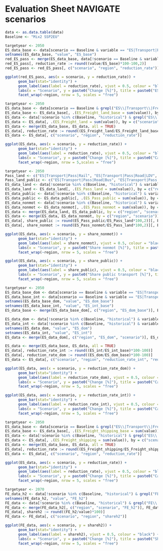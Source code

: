# Evaluation Sheet NAVIGATE scenarios
```r
data <- as.data.table(data)
Baseline <- "Mix2 SSP2EU"
```

```r
targetyear <- 2050
ES_data_base <- data[scenario == Baseline & variable == "ES|Transport|Pass|Road|LDV|Four Wheelers" & period == targetyear][, scenario := NULL]
setnames(ES_data_base, "value", "ES_base")
red_ES_pass <- merge(ES_data_base, data[!scenario == Baseline & variable == "ES|Transport|Pass|Road|LDV|Four Wheelers" & period == targetyear], all = TRUE)
red_ES_pass[, reduction_rate := round((value/ES_base)*100-100,2)]
red_ES_pass <- red_ES_pass[, c("scenario", "region", "reduction_rate")]
```

```r
ggplot(red_ES_pass, aes(x = scenario, y = reduction_rate)) +
      geom_bar(stat="identity") + 
      geom_label(aes(label = reduction_rate), vjust = 0.5, colour = "black") +
      labs(x = "Scenario", y = paste0("Change [%]"), title = paste0("ES reduction rate for Passenger Cars compared to Baseline for all scenarios")) +
      facet_wrap(~region, nrow = 5, scales = "free")
```

```r
targetyear <- 2050
ES_data_base <- data[scenario == Baseline & grepl("ES\\|Transport\\|Freight\\|(Road|Rail)$", variable) & period == targetyear]
ES_data_base <- ES_data_base[, .(ES_Freight_land_base = sum(value)), by = "region"]
ES_data <- data[!scenario %in% c(Baseline, "historical") & grepl("ES\\|Transport\\|Freight\\|(Road|Rail)$", variable) & period == targetyear]
ES_data <- ES_data[, .(ES_Freight_land = sum(value)), by = c("scenario", "region")]
ES_data <- merge(ES_data_base, ES_data, all = TRUE)
ES_data[, reduction_rate := round((ES_Freight_land/ES_Freight_land_base)*100-100)]
ES_data <- ES_data[, c("scenario", "region", "reduction_rate")]
```

```r
ggplot(ES_data, aes(x = scenario, y = reduction_rate)) +
      geom_bar(stat="identity") + 
      geom_label(aes(label = reduction_rate), vjust = 0.5, colour = "black") +
      labs(x = "Scenario", y = paste0("Change [%]"), title = paste0("Cange in ES for land-based freight transport compared to Baseline for all scenarios")) +
      facet_wrap(~region, nrow = 5,scales = "free")
```

```r
targetyear <- 2050
Pass_land <- c("ES|Transport|Pass|Rail", "ES|Transport|Pass|Road|LDV", "ES|Transport|Pass|Road|Bus", "ES|Transport|Pass|Road|Non-Motorized")
Pass_land_public <- c("ES|Transport|Pass|Road|Bus", "ES|Transport|Pass|Rail")
ES_data_land <- data[!scenario %in% c(Baseline, "historical") & variable %in% Pass_land & period == targetyear]
ES_data_land <- ES_data_land[, .(ES_Pass_land = sum(value)), by = c("region", "scenario")]
ES_data_public <- data[!scenario %in% c(Baseline, "historical") & variable %in% Pass_land_public & period == targetyear]
ES_data_public <- ES_data_public[, .(ES_Pass_public = sum(value)), by = c("region", "scenario")]
ES_data_nonmot <- data[!scenario %in% c(Baseline, "historical") & variable == "ES|Transport|Pass|Road|Non-Motorized" & period == targetyear]
ES_data_nonmot <- ES_data_nonmot[, .(ES_Pass_nonmot = sum(value)), by = c("region", "scenario")]
ES_data <- merge(ES_data_land, ES_data_public, by = c("region", "scenario"))
ES_data <- merge(ES_data, ES_data_nonmot, by = c("region", "scenario"))
ES_data[, share_public := round(ES_Pass_public/ES_Pass_land*100,2)][, ES_Pass_public := NULL]
ES_data[, share_nonmot := round(ES_Pass_nonmot/ES_Pass_land*100,2)][, ES_Pass_land := NULL][, ES_Pass_nonmot := NULL]
```

```r
ggplot(ES_data, aes(x = scenario, y = share_nonmot)) +
      geom_bar(stat="identity") + 
      geom_label(aes(label = share_nonmot), vjust = 0.5, colour = "black") +
      labs(x = "Scenario", y = paste0("Share nonmot [%]"), title = paste0("Share of active modes in Passenger land-based transport for all scenarios")) +
      facet_wrap(~region, nrow = 5, scales = "free")
```

```r
ggplot(ES_data, aes(x = scenario, y = share_public)) +
      geom_bar(stat="identity") + 
      geom_label(aes(label = share_public), vjust = 0.5, colour = "black") +
      labs(x = "Scenario", y = paste0("Share public transport [%]"), title = paste0("Share of public modes in Passenger land-based transport for all scenarios")) +
      facet_wrap(~region, nrow = 5, scales = "free")
```

```r
targetyear <- 2050
ES_data_base_dom <- data[scenario == Baseline & variable == "ES|Transport|Pass|Aviation|Domestic" & period == targetyear]
ES_data_base_int <- data[scenario == Baseline & variable == "ES|Transport|Pass|Aviation|International" & period == targetyear]
setnames(ES_data_base_dom, "value", "ES_dom_base")
setnames(ES_data_base_int, "value", "ES_int_base")
ES_data_base <- merge(ES_data_base_dom[, c("region", "ES_dom_base")], ES_data_base_int[, c("region", "ES_int_base")])

ES_data_dom <- data[!scenario %in% c(Baseline, "historical") & variable == "ES|Transport|Pass|Aviation|Domestic" & period == targetyear]
ES_data_int <- data[!scenario %in% c(Baseline, "historical") & variable == "ES|Transport|Pass|Aviation|International" & period == targetyear]
setnames(ES_data_dom, "value", "ES_dom")
setnames(ES_data_int, "value", "ES_int")
ES_data <- merge(ES_data_dom[, c("region", "ES_dom", "scenario")], ES_data_int[, c("region", "ES_int", "scenario")])

ES_data <- merge(ES_data_base, ES_data, all = TRUE)
ES_data[, reduction_rate_int := round((ES_int/ES_int_base)*100-100)]
ES_data[, reduction_rate_dom := round((ES_dom/ES_dom_base)*100-100)]
ES_data <- ES_data[, c("scenario", "region", "reduction_rate_int", "reduction_rate_dom")]
```

```r
ggplot(ES_data, aes(x = scenario, y = reduction_rate_dom)) +
      geom_bar(stat="identity") + 
      geom_label(aes(label = reduction_rate_dom), vjust = 0.5, colour = "black") +
      labs(x = "Scenario", y = paste0("Change [%]"), title = paste0("Cange in ES for domestic passenger avitaion compared to Baseline for all scenarios")) +
      facet_wrap(~region, nrow = 5, scales = "free")
```

```r
ggplot(ES_data, aes(x = scenario, y = reduction_rate_int)) +
      geom_bar(stat="identity") + 
      geom_label(aes(label = reduction_rate_int), vjust = 0.5, colour = "black") +
      labs(x = "Scenario", y = paste0("Change [%]"), title = paste0("Cange in ES for international passenger avitaion compared to Baseline for all scenarios")) +
      facet_wrap(~region, nrow = 5, scales = "free")
```



```r
targetyear <- 2050
ES_data_base <- data[scenario == Baseline & grepl("ES\\|Transport\\|Freight\\|(International Shipping|Navigation)$", variable) & period == targetyear]
ES_data_base <- ES_data_base[, .(ES_Freight_shipping_base = sum(value)), by = "region"]
ES_data <- data[!scenario %in% c(Baseline, "historical") & grepl("ES\\|Transport\\|Freight\\|(International Shipping|Navigation)$", variable) & period == targetyear]
ES_data <- ES_data[, .(ES_Freight_shipping = sum(value)), by = c("scenario", "region")]
ES_data <- merge(ES_data_base, ES_data, all = TRUE)
ES_data[, reduction_rate := round((ES_Freight_shipping/ES_Freight_shipping_base)*100-100)]
ES_data <- ES_data[, c("scenario", "region", "reduction_rate")]
```

```r
ggplot(ES_data, aes(x = scenario, y = reduction_rate)) +
      geom_bar(stat="identity") + 
      geom_label(aes(label = reduction_rate), vjust = 0.5, colour = "black") +
      labs(x = "Scenario", y = paste0("Change [%]"), title = paste0("Cange in ES for freight shipping compared to Baseline for all scenarios")) +
      facet_wrap(~region, nrow = 5, scales = "free")
```

```r
targetyear <- 2070
FE_data_h2 <- data[!scenario %in% c(Baseline, "historical") & grepl("FE\\|Transport\\|Pass\\|Aviation\\|Domestic\\|Hydrogen$", variable) & period == targetyear]
setnames(FE_data_h2, "value", "FE_h2")
FE_data <- data[!scenario %in% c(Baseline, "historical") & grepl("FE\\|Transport\\|Pass\\|Aviation$", variable) & period == targetyear]
FE_data <- merge(FE_data_h2[, c("region", "scenario", "FE_h2")], FE_data[, c("region", "scenario", "value")])
FE_data[, shareh2 := round((FE_h2/value)*100)]
FE_data <- FE_data[, c("scenario", "region", "shareh2")]
```

```r
ggplot(FE_data, aes(x = scenario, y = shareh2)) +
      geom_bar(stat="identity") + 
      geom_label(aes(label = shareh2), vjust = 0.5, colour = "black") +
      labs(x = "Scenario", y = paste0("Change [%]"), title = paste0("Share of H2 in aviation (international+domestic) for all scenarios")) +
      facet_wrap(~region, nrow = 5, scales = "free")
```
